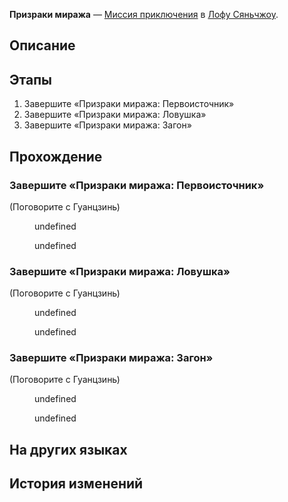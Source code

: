 {{Дополнить|Диалоги.}}
{{Миссия Инфобокс
|id              = 2020603
|Название        = 
|Изображение     = Миссия Освоения Призраки миража.png
|Тип             = Миссия приключения
|События         = 
|Глава           = 
|Условия         = Завершена [[Миссия компаньона]] ''[[Возвращение дракона]]''
|Персонажи       = Гуанцзинь; Первопроходец
|СтартЛокация    = [[Лофу Сяньчжоу]] — [[Комиссия по алхимии]]
|Локации         = Комиссия по алхимии
|Предыдущая      = 
|Следующая       = 
|Награды         = Кредиты*5 000
}}
'''Призраки миража''' — [[Миссия приключения]] в [[Лофу Сяньчжоу]].

==Описание==
{{Описание|С беспорядками, причинёнными свинками-копилками пространства, покончено.<br />Неужели эти существа и в самом деле способны на всё?}}

==Этапы==
# Завершите «Призраки миража: Первоисточник»
# Завершите «Призраки миража: Ловушка»
# Завершите «Призраки миража: Загон»

==Прохождение==
{{Дополнить}}

{{Диалог Конец}}

===Завершите «Призраки миража: Первоисточник»===
{{Описание миссии|локация=Комиссия по алхимии|Комиссия по балансу узнала, что жители обнаружили в гротах Комиссии по алхимии странные явления, похожие на облачные гимны, и даже столкнулись с монстрами.<br />Гуанцзинь приготовил приманку, чтобы обнаружить источник этих явлений...}}
{{Диалог Начало}}

;(Поговорите с Гуанцзинь)
<!--Unknown TalkSentence: 202066301-->
<!--Unknown TalkSentence: 202066302-->
<!--Unknown TalkSentence: 202066303-->
:{{Диалог|Стрелка}} undefined
:<!--Unknown TalkSentence: 202066305-->
:<!--Unknown TalkSentence: 202066306-->
:{{Диалог|Выход}} undefined
:<!--Unknown TalkSentence: 202066312-->
{{Диалог Конец}}

===Завершите «Призраки миража: Ловушка»===
{{Описание миссии|локация=Комиссия по алхимии|Комиссия по балансу установила, что облачные гимны - дело рук свинки-копилки пространства. Вы решили отправиться на операцию «Ловушка».<br />Комиссия по балансу расставила приманки по всему Аптекарскому рынку. Она надеется, что вы сможете поймать свинку-копилку, вызывающую аномалии...}}
{{Диалог Начало}}

;(Поговорите с Гуанцзинь)
<!--Unknown TalkSentence: 202066301-->
<!--Unknown TalkSentence: 202066302-->
<!--Unknown TalkSentence: 202066303-->
:{{Диалог|Стрелка}} undefined
:<!--Unknown TalkSentence: 202066305-->
:<!--Unknown TalkSentence: 202066306-->
:{{Диалог|Выход}} undefined
:<!--Unknown TalkSentence: 202066312-->
{{Диалог Конец}}

===Завершите «Призраки миража: Загон»===
{{Описание миссии|локация=Комиссия по алхимии|Комиссия по балансу установила, что облачные гимны - дело рук не только свинки-копилки пространства. Вы решили отправиться на операцию «Загон».<br />Теперь вам предстоит поймать свинок-копилок. Много-много свинок-копилок. Ловите их, пока операция не завершится...}}
{{Диалог Начало}}

;(Поговорите с Гуанцзинь)
<!--Unknown TalkSentence: 202066301-->
<!--Unknown TalkSentence: 202066302-->
<!--Unknown TalkSentence: 202066303-->
:{{Диалог|Стрелка}} undefined
:<!--Unknown TalkSentence: 202066305-->
:<!--Unknown TalkSentence: 202066306-->
:{{Диалог|Выход}} undefined
:<!--Unknown TalkSentence: 202066312-->
{{Диалог Конец}}

==На других языках==
{{На других языках
|en   = Wraiths of Mirage
|zhs  = 蜃楼遁影
|zht  = 蜃樓遁影
|ja   = 蜃気楼の隠影
|ko   = 사라진 신기루
|es   = Espectros del espejismo
|fr   = Spectres de mirage
|ru   = Призраки миража
|th   = ภูตแห่งมายา
|vi   = Ảo Ảnh Hiện Hữu
|de   = Geister des Phantoms
|id   = Roh Fatamorgana
|pt   = Espectros da Miragem
}}

==История изменений==
{{История изменений|2.7}}
